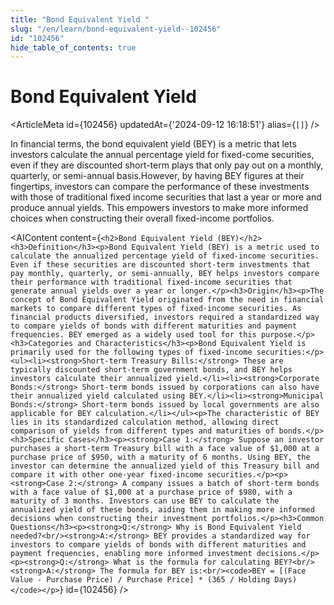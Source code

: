 ```yaml
---
title: "Bond Equivalent Yield "
slug: "/en/learn/bond-equivalent-yield--102456"
id: "102456"
hide_table_of_contents: true
---
```



# Bond Equivalent Yield 

<ArticleMeta id={102456} updatedAt={'2024-09-12 16:18:51'} alias={`[]`} />
<div className='border-solid border-b border-t-0 my-4 border-[var(--ifm-color-gray-300)]' />

In financial terms, the bond equivalent yield (BEY) is a metric that lets investors calculate the annual percentage yield for fixed-come securities, even if they are discounted short-term plays that only pay out on a monthly, quarterly, or semi-annual basis.However, by having BEY figures at their fingertips, investors can compare the performance of these investments with those of traditional fixed income securities that last a year or more and produce annual yields. This empowers investors to make more informed choices when constructing their overall fixed-income portfolios.

<AIContent content={`<h2>Bond Equivalent Yield (BEY)</h2><h3>Definition</h3><p>Bond Equivalent Yield (BEY) is a metric used to calculate the annualized percentage yield of fixed-income securities. Even if these securities are discounted short-term investments that pay monthly, quarterly, or semi-annually, BEY helps investors compare their performance with traditional fixed-income securities that generate annual yields over a year or longer.</p><h3>Origin</h3><p>The concept of Bond Equivalent Yield originated from the need in financial markets to compare different types of fixed-income securities. As financial products diversified, investors required a standardized way to compare yields of bonds with different maturities and payment frequencies. BEY emerged as a widely used tool for this purpose.</p><h3>Categories and Characteristics</h3><p>Bond Equivalent Yield is primarily used for the following types of fixed-income securities:</p><ul><li><strong>Short-term Treasury Bills:</strong> These are typically discounted short-term government bonds, and BEY helps investors calculate their annualized yield.</li><li><strong>Corporate Bonds:</strong> Short-term bonds issued by corporations can also have their annualized yield calculated using BEY.</li><li><strong>Municipal Bonds:</strong> Short-term bonds issued by local governments are also applicable for BEY calculation.</li></ul><p>The characteristic of BEY lies in its standardized calculation method, allowing direct comparison of yields from different types and maturities of bonds.</p><h3>Specific Cases</h3><p><strong>Case 1:</strong> Suppose an investor purchases a short-term Treasury bill with a face value of $1,000 at a purchase price of $950, with a maturity of 6 months. Using BEY, the investor can determine the annualized yield of this Treasury bill and compare it with other one-year fixed-income securities.</p><p><strong>Case 2:</strong> A company issues a batch of short-term bonds with a face value of $1,000 at a purchase price of $980, with a maturity of 3 months. Investors can use BEY to calculate the annualized yield of these bonds, aiding them in making more informed decisions when constructing their investment portfolios.</p><h3>Common Questions</h3><p><strong>Q:</strong> Why is Bond Equivalent Yield needed?<br/><strong>A:</strong> BEY provides a standardized way for investors to compare yields of bonds with different maturities and payment frequencies, enabling more informed investment decisions.</p><p><strong>Q:</strong> What is the formula for calculating BEY?<br/><strong>A:</strong> The formula for BEY is:<br/><code>BEY = [(Face Value - Purchase Price) / Purchase Price] * (365 / Holding Days)</code></p>`} id={102456} />

